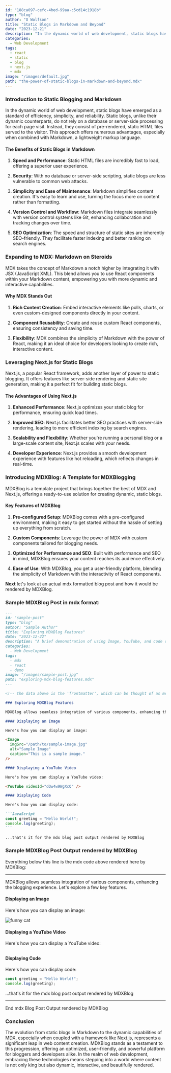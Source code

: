```yaml
---
id: "188ca097-cefc-4bed-99aa-c5cd14c1918b"
type: "blog"
author: "O Wolfson"
title: "Static Blogs in Markdown and Beyond"
date: "2023-12-21"
description: "In the dynamic world of web development, static blogs have emerged as a standard of efficiency, simplicity, and reliability. Static blogs, unlike their dynamic counterparts, do not rely on a database or server-side processing for each page visit. Instead, they consist of pre-rendered, static HTML files served to the visitor."
categories:
  - Web Development
tags:
  - react
  - static
  - blog
  - next.js
  - mdx
image: "/images/default.jpg"
path: "the-power-of-static-blogs-in-markdown-and-beyond.mdx"
---
```


### Introduction to Static Blogging and Markdown

In the dynamic world of web development, static blogs have emerged as a standard of efficiency, simplicity, and reliability. Static blogs, unlike their dynamic counterparts, do not rely on a database or server-side processing for each page visit. Instead, they consist of pre-rendered, static HTML files served to the visitor. This approach offers numerous advantages, especially when combined with Markdown, a lightweight markup language.

#### The Benefits of Static Blogs in Markdown

1. **Speed and Performance**: Static HTML files are incredibly fast to load, offering a superior user experience.
2. **Security**: With no database or server-side scripting, static blogs are less vulnerable to common web attacks.

3. **Simplicity and Ease of Maintenance**: Markdown simplifies content creation. It's easy to learn and use, turning the focus more on content rather than formatting.

4. **Version Control and Workflow**: Markdown files integrate seamlessly with version control systems like Git, enhancing collaboration and tracking changes over time.

5. **SEO Optimization**: The speed and structure of static sites are inherently SEO-friendly. They facilitate faster indexing and better ranking on search engines.

### Expanding to MDX: Markdown on Steroids

MDX takes the concept of Markdown a notch higher by integrating it with JSX (JavaScript XML). This blend allows you to use React components within your Markdown content, empowering you with more dynamic and interactive capabilities.

#### Why MDX Stands Out

1. **Rich Content Creation**: Embed interactive elements like polls, charts, or even custom-designed components directly in your content.

2. **Component Reusability**: Create and reuse custom React components, ensuring consistency and saving time.

3. **Flexibility**: MDX combines the simplicity of Markdown with the power of React, making it an ideal choice for developers looking to create rich, interactive content.

### Leveraging Next.js for Static Blogs

Next.js, a popular React framework, adds another layer of power to static blogging. It offers features like server-side rendering and static site generation, making it a perfect fit for building static blogs.

#### The Advantages of Using Next.js

1. **Enhanced Performance**: Next.js optimizes your static blog for performance, ensuring quick load times.

2. **Improved SEO**: Next.js facilitates better SEO practices with server-side rendering, leading to more efficient indexing by search engines.

3. **Scalability and Flexibility**: Whether you&apos;re running a personal blog or a large-scale content site, Next.js scales with your needs.

4. **Developer Experience**: Next.js provides a smooth development experience with features like hot reloading, which reflects changes in real-time.

### Introducing MDXBlog: A Template for MDXBlogging

MDXBlog is a template project that brings together the best of MDX and Next.js, offering a ready-to-use solution for creating dynamic, static blogs.

#### Key Features of MDXBlog

1. **Pre-configured Setup**: MDXBlog comes with a pre-configured environment, making it easy to get started without the hassle of setting up everything from scratch.

2. **Custom Components**: Leverage the power of MDX with custom components tailored for blogging needs.

3. **Optimized for Performance and SEO**: Built with performance and SEO in mind, MDXBlog ensures your content reaches its audience effectively.

4. **Ease of Use**: With MDXBlog, you get a user-friendly platform, blending the simplicity of Markdown with the interactivity of React components.

**Next** let&apos;s look at an actual mdx formatted blog post and how it would be rendered by MDXBlog.

### Sample MDXBlog Post in mdx format:

````markdown
---
id: "sample-post"
type: "blog"
author: "Sample Author"
title: "Exploring MDXBlog Features"
date: "2023-12-22"
description: "A brief demonstration of using Image, YouTube, and code components in an MDXBlog post."
categories:
  - Web Development
tags:
  - mdx
  - react
  - demo
image: "/images/sample-post.jpg"
path: "exploring-mdx-blog-features.mdx"
---

<!-- the data above is the 'frontmatter', which can be thought of as metadata and is generally used to sort content, and render title, description, featured image, etc...  -->

### Exploring MDXBlog Features

MDXBlog allows seamless integration of various components, enhancing the blogging experience. Let's explore a few key features.

#### Displaying an Image

Here's how you can display an image:

<Image
  imgSrc="/path/to/sample-image.jpg"
  alt="Sample Image"
  caption="This is a sample image."
/>

#### Displaying a YouTube Video

Here's how you can display a YouTube video:

<YouTube videoId="dQw4w9WgXcQ" />

#### Displaying Code

Here's how you can display code:

```JavaScript
const greeting = "Hello World!";
console.log(greeting);
```

...that's it for the mdx blog post output rendered by MDXBlog
````

### Sample MDXBlog Post Output rendered by MDXBlog

Everything below this line is the mdx code above rendered here by MDXBlog:

---

MDXBlog allows seamless integration of various components, enhancing the blogging experience. Let's explore a few key features.

#### Displaying an Image

Here's how you can display an image:

<Image
  imgSrc="https://images.unsplash.com/photo-1494256997604-768d1f608cac?q=80&w=3329&auto=format&fit=crop&ixlib=rb-4.0.3&ixid=M3wxMjA3fDB8MHxwaG90by1wYWdlfHx8fGVufDB8fHx8fA%3D%3D"
  alt="funny cat"
  caption="This is a sample image."
/>

#### Displaying a YouTube Video

Here's how you can display a YouTube video:

## <YouTube videoId="DsSus18EVj0" />

#### Displaying Code

Here's how you can display code:

```JavaScript
const greeting = "Hello World!";
console.log(greeting);
```

...that's it for the mdx blog post output rendered by MDXBlog

---

End mdx Blog Post Output rendered by MDXBlog

### Conclusion

The evolution from static blogs in Markdown to the dynamic capabilities of MDX, especially when coupled with a framework like Next.js, represents a significant leap in web content creation. MDXBlog stands as a testament to this progression, offering an optimized, user-friendly, and powerful platform for bloggers and developers alike. In the realm of web development, embracing these technologies means stepping into a world where content is not only king but also dynamic, interactive, and beautifully rendered.
